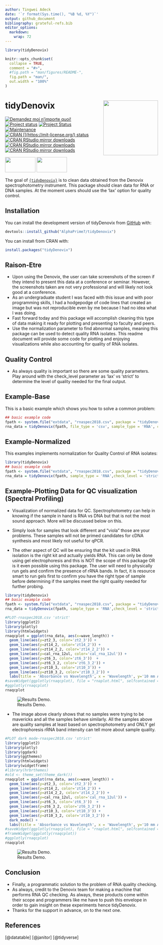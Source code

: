 ```yaml
---
author: Tingwei Adeck
date: '`r format(Sys.time(), "%B %d, %Y")`'
output: github_document
bibliography: grateful-refs.bib
editor_options: 
  markdown: 
    wrap: 72
---
```


<!-- README.md is generated from README.Rmd. Please edit that file -->

```r
library(tidyDenovix)
```


```r
knitr::opts_chunk$set(
  collapse = TRUE,
  comment = "#>",
  #fig.path = "man/figures/README-",
  fig.path = "man/",
  out.width = "100%"
)
```

# tidyDenovix <img src="man/figures/logo.png" align="right" width="180"/>

[![Demandez moi n'importe quoi!](https://img.shields.io/badge/Demandez%20moi-n'%20importe%20quoi-1abc9c.svg)](mailto:awesome.tingwei@outlook.com)
[![Project status](https://www.repostatus.org/badges/latest/concept.svg)](https://github.com/AlphaPrime7/tidyDenovix/graphs/commit-activity)
[![Project Status](https://www.repostatus.org/badges/latest/wip.svg)](https://github.com/AlphaPrime7/tidyDenovix/graphs/commit-activity)
[![Maintenance](https://img.shields.io/badge/Maintained%3F-yes-green.svg)](https://github.com/AlphaPrime7/tidyDenovix/graphs/commit-activity)
[![CRAN [](https://mit-license.org/)
status](https://www.r-pkg.org/badges/version/tidyDenovix)](https://CRAN.R-project.org/package=tidyDenovix)
[![CRAN RStudio mirror downloads](https://cranlogs.r-pkg.org/badges/last-week/tidyDenovix?color=blue)](https://r-pkg.org/pkg/tidyDenovix)
[![CRAN RStudio mirror downloads](https://cranlogs.r-pkg.org/badges/last-month/tidyDenovix?color=blue)](https://r-pkg.org/pkg/tidyDenovix)
[![CRAN RStudio mirror downloads](https://cranlogs.r-pkg.org/badges/grand-total/tidyDenovix?color=blue)](https://r-pkg.org/pkg/tidyDenovix)

<a href="https://www.buymeacoffee.com/tingweiadeck"><img src="https://img.buymeacoffee.com/button-api/?text=Buy me a coffee&amp;emoji=&amp;slug=tingweiadeck&amp;button_colour=FFDD00&amp;font_colour=000000&amp;font_family=Cookie&amp;outline_colour=000000&amp;coffee_colour=ffffff" width="100" height="50"/></a>
<a href="https://www.buymeacoffee.com/tingweiadeck"><img src="https://img.buymeacoffee.com/button-api/?text=Buy me a Pizza&amp;emoji=🍕&amp;slug=tingweiadeck&amp;button_colour=FFDD00&amp;font_colour=000000&amp;font_family=Cookie&amp;outline_colour=000000&amp;coffee_colour=ffffff" width="100" height="50"/></a>

The goal of
[`{tidyDenovix}`](https://github.com/AlphaPrime7/tidyDenovix) is to
clean data obtained from the Denovix spectrophotometry instrument. This
package should clean data for RNA or DNA samples. At the moment users
should use the 'lax' option for quality control.

## Installation

You can install the development version of tidyDenovix from
[GitHub](https://github.com/AlphaPrime7/tidyDenovix) with:

``` r
devtools::install_github("AlphaPrime7/tidyDenovix")
```

You can install from CRAN with:

``` r
install.packages("tidyDenovix")
```

## Raison-Etre

-   Upon using the Denovix, the user can take screenshots of the screen
    if they intend to present this data at a conference or seminar.
    However, the screenshots taken are not very professional and will
    likely not look good at a conference.
-   As an undergraduate student I was faced with this issue and with
    poor programming skills, I had a hodgepodge of code lines that
    created an image but was not reproducible even by me because I had
    no idea what I was doing.
-   Fast forward today and this package will accomplish cleaning this
    type of data making it ready for plotting and presenting to faculty
    and peers.
-   Use the normalization parameter to find abnormal samples, meaning
    this package can be used to detect quality RNA isolates. This readme
    document will provide some code for plotting and enjoying
    visualizations while also accounting for quality of RNA isolates.

## Quality Control

-   As always quality is important so there are some quality parameters.
    Play around with the check_level parameter as 'lax' vs 'strict' to
    determine the level of quality needed for the final output.

## Example-Base

This is a basic example which shows you how to solve a common problem:

```r
## basic example code
fpath <- system.file("extdata", "rnaspec2018.csv", package = "tidyDenovix", mustWork = TRUE)
rna_data = tidyDenovix(fpath, file_type = 'csv', sample_type = 'RNA', check_level = 'lax')
```

## Example-Normalized

This examples implements normalization for Quality Control of RNA
isolates:

```r
library(tidyDenovix)
## basic example code
fpath <- system.file("extdata", "rnaspec2018.csv", package = "tidyDenovix", mustWork = TRUE)
rna_data = tidyDenovix(fpath, sample_type = 'RNA',check_level = 'strict', qc_omit = 'no', normalized = 'yes')
```

## Example-Plotting Data for QC visualization (Spectral Profiling)

-   Visualization of normalized data for QC. Spectrophotometry can help
    in knowing if the sample in hand is RNA vs DNA but that is not the
    most sound approach. More will be discussed below on this.

-   Simply look for samples that look different and "viola" those are
    your problems. These samples will not be primed candidates for cDNA
    synthesis and most likely not useful for qPCR.

-   The other aspect of QC will be ensuring that the kit used in RNA
    isolation is the right kit and actually yields RNA. This can only be
    done using gel electrophoresis and this is NOT the scope of this
    package OR is it even possible using this package. The user will
    need to physically run gels and confirm the presence of rRNA bands.
    In fact, it is resource smart to run gels first to confirm you have
    the right type of sample before determining if the samples meet the
    right quality needed for further probing.

```r
library(tidyDenovix)
## basic example code
fpath <- system.file("extdata", "rnaspec2018.csv", package = "tidyDenovix", mustWork = TRUE)
rna_data = tidyDenovix(fpath, sample_type = 'RNA',check_level = 'strict', qc_omit = 'no', normalized = 'yes')

#PLOT-rnaspec2018.csv 'strict'
library(ggplot2)
library(plotly)
library(htmlwidgets)
rnaqcplot = ggplot(rna_data, aes(x=wave_length)) + 
  geom_line(aes(y=zt2_3, color='zt2_3')) + 
  geom_line(aes(y=zt14_2, color='zt14_2')) + 
  geom_line(aes(y=zt14_2_2, color='zt14_2_2')) +
  geom_line(aes(y=cal_rna_12ul, color='cal_rna_12ul')) +
  geom_line(aes(y=zt6_3, color='zt6_3'))  + 
  geom_line(aes(y=zt6_3_2, color='zt6_3_2')) + 
  geom_line(aes(y=zt10_3, color='zt10_3')) + 
  geom_line(aes(y=zt10_3_2, color='zt10_3_2')) +
  labs(title = 'Absorbance vs Wavelength', x = 'Wavelength', y='10 mm Absorbance', color='Circadian Times')
#saveWidget(ggplotly(rnaqcplot), file = "rnaplot.html", selfcontained = F, libdir = "lib")
#ggplotly(rnaqcplot)
rnaqcplot
```

![Results Demo.](man/figures/example3-1.png)

-   The image above clearly shows that no samples were trying to be
    mavericks and all the samples behave similarly. All the samples
    above are quality samples at least based on spectrophotometry and
    ONLY gel electrophoresis rRNA band intensity can tell more about
    sample quality.

```r
#PLOT dark mode-rnaspec2018.csv 'strict'
library(ggplot2)
library(plotly)
library(ggdark)
library(ggthemes)
library(htmlwidgets)
library(widgetframe)
#library(hrbrthemes)
#old <- theme_set(theme_dark())
rnaqcplot = ggplot(rna_data, aes(x=wave_length)) + 
  geom_line(aes(y=zt2_3, color='zt2_3')) + 
  geom_line(aes(y=zt14_2, color='zt14_2')) + 
  geom_line(aes(y=zt14_2_2, color='zt14_2_2')) +
  geom_line(aes(y=cal_rna_12ul, color='cal_rna_12ul')) +
  geom_line(aes(y=zt6_3, color='zt6_3'))  + 
  geom_line(aes(y=zt6_3_2, color='zt6_3_2')) + 
  geom_line(aes(y=zt10_3, color='zt10_3')) + 
  geom_line(aes(y=zt10_3_2, color='zt10_3_2')) +
  dark_mode() +
  labs(title = 'Absorbance vs Wavelength', x = 'Wavelength', y='10 mm Absorbance', color='Circadian Times')
#saveWidget(ggplotly(rnaqcplot), file = "rnaplot.html", selfcontained = F, libdir = "lib")
#frameWidget(ggplotly(rnaqcplot))
#ggplotly(rnaqcplot)
rnaqcplot
```

![Results Demo.](man/figures/example4-1.png)

## Conclusion

-   Finally, a programmatic solution to the problem of RNA quality
    checking.
-   As always, credit to the Denovix team for making a machine that
    performs RNA QC checking. As always, these products come within
    their scope and programmers like me have to push this envelope in
    order to gain insight on these experiments hence tidyDenovix.
-   Thanks for the support in advance, on to the next one.

## References

[@datatable] [@janitor] [@tidyverse]
